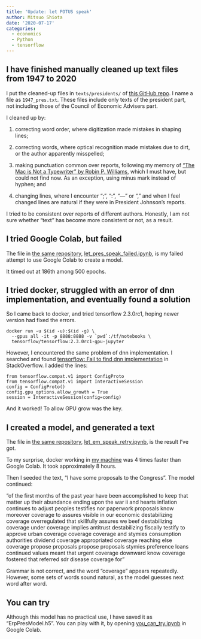 ```yaml
---
title: 'Update: let POTUS speak'
author: Mitsuo Shiota
date: '2020-07-17'
categories:
  - economics
  - Python
  - tensorflow
---
```


## I have finished manually cleaned up text files from 1947 to 2020

I put the cleaned-up files in `texts/presidents/` of [this GitHub repo](https://github.com/mitsuoxv/erp). I name a file as `1947_pres.txt`. These files include only texts of the president part, not including those of the Council of Economic Advisers part.

I cleaned up by:

1. correcting word order, where digitization made mistakes in shaping lines;

1. correcting words, where optical recognition made mistakes due to dirt, or the author apparently misspelled;

1. making punctuation common over reports, following my memory of ["The Mac is Not a Typewriter" by Robin P. Williams](https://www.goodreads.com/book/show/41600.The_Mac_is_Not_a_Typewriter), which I must have, but could not find now. As an exception, using minus mark instead of hyphen; and

1. changing lines, where I encounter ";", ":", "—" or "," and when I feel changed lines are natural if they were in President Johnson's reports.

I tried to be consistent over reports of different authors. Honestly, I am not sure whether "text" has become more consistent or not, as a result.

## I tried Google Colab, but failed

The file in [the same repository](https://github.com/mitsuoxv/erp),  [let_pres_speak_failed.ipynb](https://github.com/mitsuoxv/erp/blob/master/let_pres_speak_failed.ipynb), is my failed attempt to use Google Colab to create a model.

It timed out at 186th among 500 epochs.

## I tried docker, struggled with an error of dnn implementation, and eventually found a solution

So I came back to docker, and tried tensorflow 2.3.0rc1, hoping newer version had fixed the errors.

```
docker run -u $(id -u):$(id -g) \
  --gpus all -it -p 8888:8888 -v `pwd`:/tf/notebooks \
  tensorflow/tensorflow:2.3.0rc1-gpu-jupyter
```

However, I encountered the same problem of dnn implementation. I searched and found [tensorflow: Fail to find dnn implementation](https://stackoverflow.com/questions/56333388/tensorflow-fail-to-find-dnn-implementation) in StackOverflow. I added the lines:

```
from tensorflow.compat.v1 import ConfigProto
from tensorflow.compat.v1 import InteractiveSession
config = ConfigProto()
config.gpu_options.allow_growth = True
session = InteractiveSession(config=config)
```

And it worked! To allow GPU grow was the key.

## I created a model, and generated a text

The file in [the same repository](https://github.com/mitsuoxv/erp),  [let_em_speak_retry.ipynb](https://github.com/mitsuoxv/erp/blob/master/let_em_speak_retry.ipynb), is the result I've got.

To my surprise, docker working in [my machine](https://mitsuoxv.rbind.io/2020/05/31/i-built-a-pc-installed-pop-os-and-am-running-rstudio/) was 4 times faster than Google Colab. It took approximately 8 hours.

Then I seeded the text, "I have some proposals to the Congress". The model continued:

"of the first months of the past year have been accomplished to keep that matter up their abundance ending upon the war ii and hearts inflation continues to adjust peoples testifies nor paperwork proposals know moreover coverage to assures visible in our economic destabilizing coverage overregulated that skillfully assures we beef destabilizing coverage under coverage implies antitrust destabilizing fiscally testify to approve urban coverage coverage coverage and stymies consumption authorities dividend coverage appropriated coverage reaching else coverage propose proposals propose proposals stymies preference loans continued values meant that urgent coverage downward know coverage fostered that referred sdr disease coverage for"

Grammar is not correct, and the word "coverage" appears repeatedly. However, some sets of words sound natural, as the model guesses next word after word.

## You can try

Although this model has no practical use, I have saved it as "ErpPresModel.h5". You can play with it, by opening [you_can_try.ipynb](https://github.com/mitsuoxv/erp/blob/master/you_can_try.ipynb) in Google Colab.
